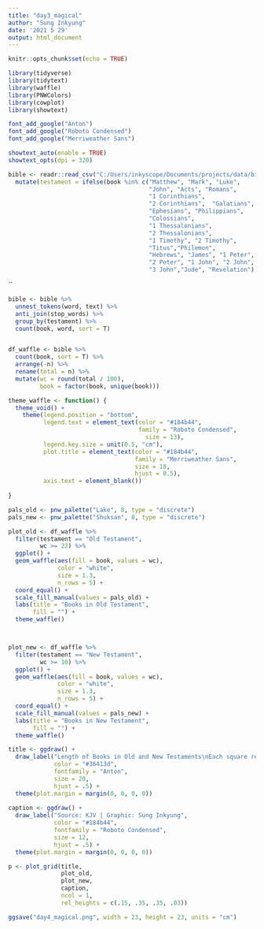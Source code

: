 ```yaml
---
title: "day3_magical"
author: "Sung Inkyung"
date: '2021 5 29'
output: html_document
---
```


```r
knitr::opts_chunk$set(echo = TRUE)
```

```r
library(tidyverse)
library(tidytext)
library(waffle)
library(PNWColors)
library(cowplot)
library(showtext)

font_add_google("Anton")
font_add_google("Roboto Condensed")
font_add_google("Merriweather Sans")

showtext_auto(enable = TRUE)
showtext_opts(dpi = 320)
```


```r
bible <- readr::read_csv("C:/Users/inkyscope/Documents/projects/data/bible_kjv_new.csv") %>% 
  mutate(testament = ifelse(book %in% c("Matthew", "Mark", "Luke",
                                        "John", "Acts", "Romans", 
                                        "1 Corinthians", 
                                        "2 Corinthians",  "Galatians",
                                        "Ephesians", "Philippians",
                                        "Colossians", 
                                        "1 Thessalonians",
                                        "2 Thessalonians", 
                                        "1 Timothy", "2 Timothy",
                                        "Titus","Philemon",
                                        "Hebrews", "James", "1 Peter",
                                        "2 Peter", "1 John", "2 John",
                                        "3 John","Jude", "Revelation"), "New Testament", "Old Testament"))
```
``

```r
bible <- bible %>% 
  unnest_tokens(word, text) %>% 
  anti_join(stop_words) %>% 
  group_by(testament) %>% 
  count(book, word, sort = T) 


df_waffle <- bible %>% 
  count(book, sort = T) %>% 
  arrange(-n) %>% 
  rename(total = n) %>% 
  mutate(wc = round(total / 100),
         book = factor(book, unique(book))) 

theme_waffle <- function() {
  theme_void() +
    theme(legend.position = "bottom",
          legend.text = element_text(color = "#184b44",
                                     family = "Roboto Condensed",
                                       size = 13),
          legend.key.size = unit(0.5, "cm"),
          plot.title = element_text(color = "#184b44",
                                    family = "Merriweather Sans",
                                    size = 18,
                                    hjust = 0.5),
          axis.text = element_blank())
  
}
```

```r
pals_old <- pnw_palette("Lake", 8, type = "discrete")
pals_new <- pnw_palette("Shuksan", 8, type = "discrete")

plot_old <- df_waffle %>% 
  filter(testament == "Old Testament",
         wc >= 22) %>% 
  ggplot() +
  geom_waffle(aes(fill = book, values = wc),
              color = "white", 
              size = 1.3,
              n_rows = 5) +
  coord_equal() +
  scale_fill_manual(values = pals_old) +
  labs(title = "Books in Old Testament",
       fill = "") +
  theme_waffle()



plot_new <- df_waffle %>% 
  filter(testament == "New Testament",
         wc >= 10) %>% 
  ggplot() +
  geom_waffle(aes(fill = book, values = wc),
              color = "white", 
              size = 1.3,
              n_rows = 5) +
  coord_equal() +
  scale_fill_manual(values = pals_new) +
  labs(title = "Books in New Testament",
       fill = "") +
  theme_waffle()

```


```r
title <- ggdraw() +
  draw_label("Length of Books in Old and New Testaments\nEach square represents 100 words",
             color = "#36413d",
             fontfamily = "Anton",
             size = 20,
             hjust = .5) +
  theme(plot.margin = margin(0, 0, 0, 0))
 
caption <- ggdraw() +
  draw_label("Source: KJV | Graphic: Sung Inkyung",
             color = "#184b44",
             fontfamily = "Roboto Condensed",
             size = 12,
             hjust = .5) +
  theme(plot.margin = margin(0, 0, 0, 0))

p <- plot_grid(title, 
               plot_old, 
               plot_new,
               caption,
               ncol = 1,
               rel_heights = c(.15, .35, .35, .03))

ggsave("day4_magical.png", width = 23, height = 23, units = "cm")

```

